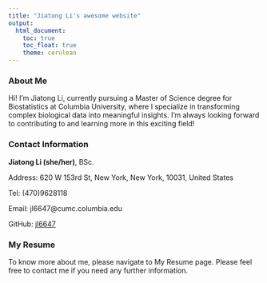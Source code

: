 ```yaml
---
title: "Jiatong Li's awesome website"
output: 
  html_document:
    toc: true
    toc_float: true
    theme: cerulean
---
```


### About Me 

  Hi! I'm Jiatong Li, currently pursuing a Master of Science degree for Biostatistics at Columbia University, where I specialize in transforming complex biological data into meaningful insights. I'm always looking forward to contributing to and learning more in this exciting field! 

### Contact Information

**Jiatong Li (she/her)**, BSc.

Address: 620 W 153rd St, New York, New York, 10031, United States

Tel: (470)9628118

Email: jl6647@cumc.columbia.edu

GitHub: [jl6647](https://github.com/jl6647)

### My Resume

To know more about me, please navigate to My Resume page. Please feel free to contact me if you need any further information.
